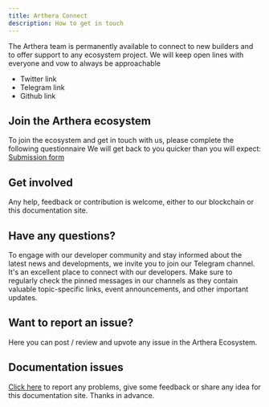 ```yaml
---
title: Arthera Connect
description: How to get in touch
---
```


The Arthera team is permanently available to connect to new builders and to offer support to any ecosystem project. We will keep open lines with everyone and vow to always be approachable

* Twitter link
* Telegram link
* Github link

## Join the Arthera ecosystem
To join the ecosystem and get in touch with us, please complete the following questionnaire We will get back to you quicker than you will expect: [Submission form](https://forms.gle/dKQsUK3L7JW8dN4Y6)

## Get involved
Any help, feedback or contribution is welcome, either to our blockchain or this documentation site.

## Have any questions?
To engage with our developer community and stay informed about the latest news and developments, we invite you to join our Telegram channel. It's an excellent place to connect with our developers. Make sure to regularly check the pinned messages in our channels as they contain valuable topic-specific links, event announcements, and other important updates.

## Want to report an issue?
Here you can post / review and upvote any issue in the Arthera Ecosystem.

## Documentation issues
[Click here](https://localhost) to report any problems, give some feedback or share any idea for this documentation site. Thanks in advance.

